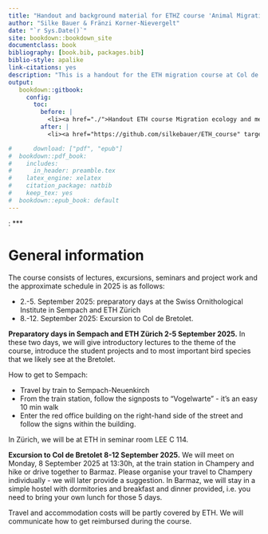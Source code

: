 ```yaml
--- 
title: "Handout and background material for ETHZ course 'Animal Migration and research in field ornithology'"
author: "Silke Bauer & Fränzi Korner-Nievergelt"
date: "`r Sys.Date()`"
site: bookdown::bookdown_site
documentclass: book
bibliography: [book.bib, packages.bib]
biblio-style: apalike
link-citations: yes
description: "This is a handout for the ETH migration course at Col de Bretolet."
output:
   bookdown::gitbook:
     config:
       toc:
         before: |
           <li><a href="./">Handout ETH course Migration ecology and methods in field ornithology</a></li>
         after: |
           <li><a href="https://github.com/silkebauer/ETH_course" target="blank">Published with bookdown</a></li>

#      download: ["pdf", "epub"]
#  bookdown::pdf_book:
#    includes:
#      in_header: preamble.tex
#    latex_engine: xelatex
#    citation_package: natbib
#    keep_tex: yes
#  bookdown::epub_book: default
---
```

:
***

# General information

The course consists of lectures, excursions, seminars and project work and the approximate schedule in 2025 is as follows:

* 2.-5. September 2025: preparatory days at the Swiss Ornithological Institute in Sempach
and ETH Zürich
* 8.-12. September 2025: Excursion to Col de Bretolet. 


**Preparatory days in Sempach and ETH Zürich 2-5 September 2025.** 
In these two days, we will give introductory lectures to the theme of the course, introduce the student projects and to most important bird species that we likely see at the Bretolet. 

How to get to Sempach:

* Travel by train to Sempach-Neuenkirch
* From the train station, follow the signposts to "Vogelwarte" - it's an easy 10 min walk
* Enter the red office building on the right-hand side of the street and follow the signs within the building.

In Zürich, we will be at ETH in seminar room LEE C 114.


**Excursion to Col de Bretolet 8-12 September 2025.** 
We will meet on Monday, 8 September 2025 at 13:30h, at the train station in Champery and hike or drive together to Barmaz. Please organise your travel to Champery individually - we will later provide a suggestion. 
In Barmaz, we will stay in a simple hostel with dormitories and breakfast and dinner provided, i.e. you need to bring your own lunch for those 5 days. 

Travel and accommodation costs will be partly covered by ETH. We will communicate how to get reimbursed during the course. 
